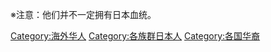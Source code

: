 {{catmore|华裔日本人}}
{{see also|:Category:日本裔中國人|:Category:日本裔台灣人|:Category:台灣裔日本人|}}
※注意：他们并不一定拥有日本血统。

[[Category:海外华人|Category:海外华人]]
[[Category:各族群日本人|Category:各族群日本人]]
[[Category:各国华裔|Category:各国华裔]]